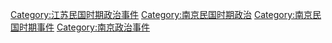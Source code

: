 [[Category:江苏民国时期政治事件|Category:江苏民国时期政治事件]]
[[Category:南京民国时期政治|Category:南京民国时期政治]]
[[Category:南京民国时期事件|Category:南京民国时期事件]]
[[Category:南京政治事件|Category:南京政治事件]]